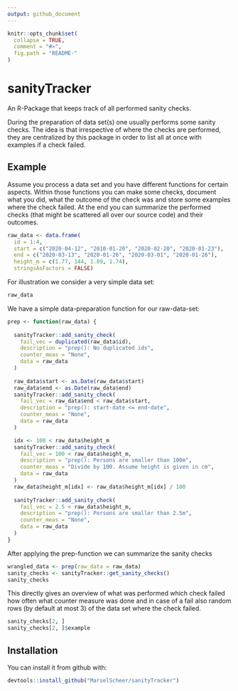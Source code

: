 ```yaml
---
output: github_document
---
```


<!-- README.md is generated from README.Rmd. Please edit that file -->

```r
knitr::opts_chunk$set(
  collapse = TRUE,
  comment = "#>",
  fig.path = "README-"
)
```

# sanityTracker

An R-Package that keeps track of all performed sanity checks.

During the preparation of data set(s) one usually performs
some sanity checks. The idea is that irrespective of where the 
checks are performed, they are centralized by this package in order
to list all at once with examples if a check failed.
    
## Example 

Assume you process a data set and you have different functions for certain
aspects. Within those functions you can make some checks, document
what you did, what the outcome of the check was and store some examples
where the check failed. At the end you can summarize 
the performed checks (that might be scattered all over our source code) 
and their outcomes.

```r
raw_data <- data.frame(
  id = 1:4, 
  start = c("2020-04-12", "2010-01-20", "2020-02-20", "2020-01-23"),
  end = c("2020-03-13", "2020-01-26", "2020-03-01", "2020-01-26"),
  height_m = c(1.77, 144, 1.89, 1.74),
  stringsAsFactors = FALSE)
```

For illustration we consider a very simple data set:
```r
raw_data
```

We have a simple data-preparation function for our raw-data-set:
```r
prep <- function(raw_data) {
  
  sanityTracker::add_sanity_check(
    fail_vec = duplicated(raw_data$id),
    description = "prep(): No duplicated ids",
    counter_meas = "None",
    data = raw_data
  )
  
  raw_data$start <- as.Date(raw_data$start)
  raw_data$end <- as.Date(raw_data$end)
  sanityTracker::add_sanity_check(
    fail_vec = raw_data$end < raw_data$start,
    description = "prep(): start-date <= end-date",
    counter_meas = "None",
    data = raw_data
  )

  idx <- 100 < raw_data$height_m
  sanityTracker::add_sanity_check(
    fail_vec = 100 < raw_data$height_m,
    description = "prep(): Persons are smaller than 100m",
    counter_meas = "Divide by 100. Assume height is given in cm",
    data = raw_data
  )
  raw_data$height_m[idx] <- raw_data$height_m[idx] / 100
  
  sanityTracker::add_sanity_check(
    fail_vec = 2.5 < raw_data$height_m,
    description = "prep(): Persons are smaller than 2.5m",
    counter_meas = "None",
    data = raw_data
  )
}
```

After applying the prep-function we can summarize the sanity checks
```r
wrangled_data <- prep(raw_data = raw_data)
sanity_checks <- sanityTracker::get_sanity_checks()
sanity_checks
```

This directly gives an overview of what was performed which check failed how often
what counter measure was done and in case of a fail also random rows (by default at most 3)
of the data set where the check failed.

```r
sanity_checks[2, ]
sanity_checks[2, ]$example
```

## Installation

You can install it from github with:

```r
devtools::install_github("MarselScheer/sanityTracker")
```

